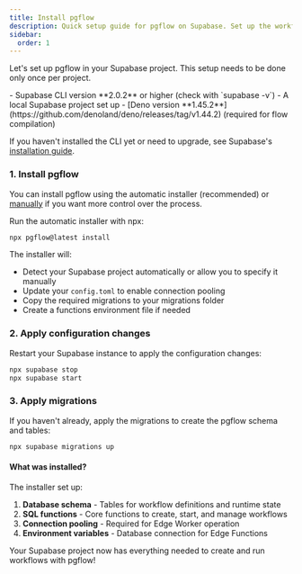 ```yaml
---
title: Install pgflow
description: Quick setup guide for pgflow on Supabase. Set up the workflow engine in your project with a simple npx command.
sidebar:
  order: 1
---
```



Let's set up pgflow in your Supabase project. This setup needs to be done only once per project.

<NotProductionReady />

<Aside type="caution" title="Prerequisites">
- Supabase CLI version **2.0.2** or higher (check with `supabase -v`)
- A local Supabase project set up
- [Deno version **1.45.2**](https://github.com/denoland/deno/releases/tag/v1.44.2) (required for flow compilation)


If you haven't installed the CLI yet or need to upgrade, see Supabase's [installation guide](https://supabase.com/docs/guides/cli).
</Aside>

### 1. Install pgflow

You can install pgflow using the automatic installer (recommended) or [manually](/how-to/manual-installation/) if you want more control over the process.

Run the automatic installer with npx:

```bash frame="none"
npx pgflow@latest install
```

The installer will:
- Detect your Supabase project automatically or allow you to specify it manually
- Update your `config.toml` to enable connection pooling
- Copy the required migrations to your migrations folder
- Create a functions environment file if needed

### 2. Apply configuration changes

Restart your Supabase instance to apply the configuration changes:

```bash frame="none"
npx supabase stop
npx supabase start
```

### 3. Apply migrations

If you haven't already, apply the migrations to create the pgflow schema and tables:

```bash frame="none"
npx supabase migrations up
```

#### What was installed?

The installer set up:

1. **Database schema** - Tables for workflow definitions and runtime state
2. **SQL functions** - Core functions to create, start, and manage workflows
3. **Connection pooling** - Required for Edge Worker operation
4. **Environment variables** - Database connection for Edge Functions

Your Supabase project now has everything needed to create and run workflows with pgflow!
